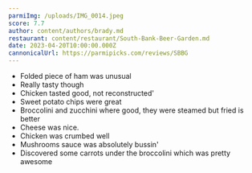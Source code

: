 ```yaml
---
parmiImg: /uploads/IMG_0014.jpeg
score: 7.7
author: content/authors/brady.md
restaurant: content/restaurant/South-Bank-Beer-Garden.md
date: 2023-04-20T10:00:00.000Z
cannonicalUrl: https://parmipicks.com/reviews/SBBG
---
```


* Folded piece of ham was unusual
* Really tasty though
* Chicken tasted good, not reconstructed'
* Sweet potato chips were great
* Broccolini and zucchini where good, they were steamed but fried is better
* Cheese was nice.
* Chicken was crumbed well
* Mushrooms sauce was absolutely bussin'
* Discovered some carrots under the broccolini which was pretty awesome

